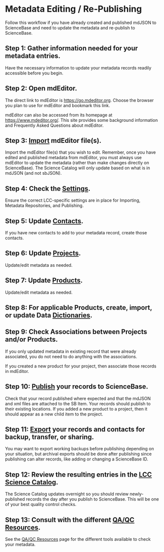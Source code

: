 # Metadata Editing / Re-Publishing

Follow this workflow if you have already created and published mdJSON to 
ScienceBase and need to update the metadata and re-publish to ScienceBase.

## **Step 1: Gather information needed for your metadata entries.**

Have the necessary information to update your metadata records readily 
accessible before you begin.

## Step 2: Open mdEditor.

The direct link to mdEditor is [https://go.mdeditor.org](https://go.mdeditor.org). 
Choose the browser you plan to use for mdEditor and bookmark this link.

mdEditor can also be accessed from its homepage at [https://www.mdeditor.org/](https://www.mdeditor.org/). This site provides some background information and Frequently Asked Questions about mdEditor.

## Step 3: [Import](../data-management/import/mdjson.md) mdEditor file\(s\).

Import the mdEditor file\(s\) that you wish to edit. Remember, once you have edited and published metadata from mdEditor, you must always use mdEditor to update the metadata \(rather than make changes directly on ScienceBase\). The Science Catalog will only update based on what is in mdJSON \(and not sbJSON\).

## Step 4: Check the [Settings](../settings.md).

Ensure the correct LCC-specific settings are in place for Importing, Metadata Repositories, and Publishing.

## Step 5: Update [Contacts](../contacts/).

If you have new contacts to add to your metadata record, create those contacts.

## Step 6: Update [Projects](../project-entry-guidance/).

Update/edit metadata as needed.

## Step 7: Update [Products](../product-entry-guidance/).

Update/edit metadata as needed.

## Step 8: For applicable Products, create, import, or update Data [Dictionaries](../product-entry-guidance/dictionaries-tab-product.md).

## Step 9: Check Associations between Projects and/or Products.

If you only updated metadata in existing record that were already associated, you do not need to do anything with the associations.

If you created a new product for your project, then associate those records in mdEditor.

## Step 10: [Publish](../publish/) your records to ScienceBase.

Check that your record published where expected and that the mdJSON and xml files are attached to the SB Item. Your records should publish to their existing locations. If you added a new product to a project, then it should appear as a new child item to the project.

## Step 11: [Export](../data-management/export.md) your records and contacts for backup, transfer, or sharing.

You may want to export working backups before publishing depending on your situation, but archival exports should be done after publishing since publishing can alter records, like adding or changing a ScienceBase ID.

## Step 12: Review the resulting entries in the [LCC Science Catalog](https://lccnetwork.org/catalog).

The Science Catalog updates overnight so you should review newly-published records the day after you publish to ScienceBase. This will be one of your best quality control checks.

## Step 13: Consult with the different [QA/QC Resources](../metadata-improvements/qaqc-fixes/dj-case-qaqc-list.md).

See the [QA/QC Resources](../metadata-improvements/qaqc-fixes/dj-case-qaqc-list.md) page for the different tools available to check your metadata.

